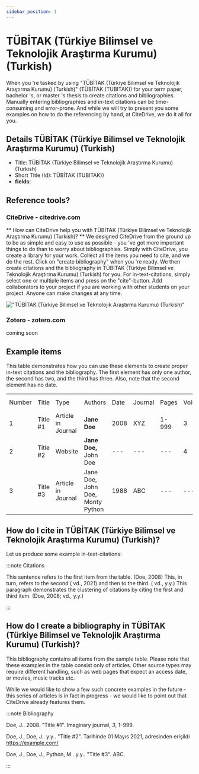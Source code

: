 ```yaml
---
sidebar_position: 1
---
```


# TÜBİTAK (Türkiye Bilimsel ve Teknolojik Araştırma Kurumu) (Turkish)

When you 're tasked by using "TÜBİTAK (Türkiye Bilimsel ve Teknolojik Araştırma Kurumu) (Turkish)" (TÜBİTAK (TUBITAK)) for your term paper, bachelor 's, or master 's thesis to create citations and bibliographies.
Manually entering bibliographies and in-text citations can be time-consuming and error-prone. And while we will try to present you some examples on how to do the referencing by hand, at CiteDrive, we do it all for you.

## Details  TÜBİTAK (Türkiye Bilimsel ve Teknolojik Araştırma Kurumu) (Turkish)
* Title: TÜBİTAK (Türkiye Bilimsel ve Teknolojik Araştırma Kurumu) (Turkish)
* Short Title (Id): TÜBİTAK (TUBITAK))
* **fields:**

## Reference tools?
### CiteDrive - citedrive.com
** How can CiteDrive help you with TÜBİTAK (Türkiye Bilimsel ve Teknolojik Araştırma Kurumu) (Turkish)? **
We designed CiteDrive from the ground up to be as simple and easy to use as possible - you 've got more important things to do than to worry about bibliographies. Simply with CiteDrive, you create a library for your work. Collect all the items you need to cite, and we do the rest. Click on "create bibliography" when you 're ready. We then create citations and the bibliography in TÜBİTAK (Türkiye Bilimsel ve Teknolojik Araştırma Kurumu) (Turkish) for you. For in-text-citations, simply select one or multiple items and press on the "cite"-button. Add collaborators to your project if you are working with other students on your project. Anyone can make changes at any time.


!["TÜBİTAK (Türkiye Bilimsel ve Teknolojik Araştırma Kurumu) (Turkish)"](images/tubitak-turkiye-bilimsel-ve-teknolojik-arastrma-kurumu-turkish.svg "Choose TÜBİTAK (Türkiye Bilimsel ve Teknolojik Araştırma Kurumu) (Turkish) in the CiteDrive App")

### Zotero - zotero.com

coming soon

## Example items

This table demonstrates how you can use these elements to create proper in-text citations and the bibliography. The first element has only one author, the second has two, and the third has three. Also, note that the second element has no date.


<table>
  <tr>
   <td>Number
   </td>
   <td>Title
   </td>
   <td>Type
   </td>
   <td>Authors
   </td>
   <td>Date
   </td>
   <td>Journal
   </td>
   <td>Pages
   </td>
   <td>Volume
   </td>
   <td>Issue
   </td>
   <td>Access Date
   </td>
  </tr>
  <tr>
   <td>1
   </td>
   <td>Title #1
   </td>
   <td>Article in Journal
   </td>
   <td><strong>Jane Doe</strong>
   </td>
   <td>2008
   </td>
   <td>XYZ
   </td>
   <td>1-999
   </td>
   <td>3
   </td>
   <td>2
   </td>
   <td>--
   </td>
  </tr>
  <tr>
   <td>
2
   </td>
   <td>Title #2
   </td>
   <td>Website
   </td>
   <td><strong>Jane Doe, </strong>John Doe
   </td>
   <td>---
   </td>
   <td>---
   </td>
   <td>---
   </td>
   <td>4
   </td>
   <td>---
   </td>
   <td>2020-05-01
   </td>
  </tr>
  <tr>
   <td>3
   </td>
   <td>Title #3
   </td>
   <td>Article in Journal
   </td>
   <td>Jane Doe, John Doe, Monty Python
   </td>
   <td>1988
   </td>
   <td>ABC
   </td>
   <td>---
   </td>
   <td>---
   </td>
   <td>16
   </td>
   <td>---
   </td>
  </tr>
</table>



## How do I cite in  TÜBİTAK (Türkiye Bilimsel ve Teknolojik Araştırma Kurumu) (Turkish)?

Let us produce some example in-text-citations:

:::note Citations


This sentence refers to the first item from the table. (Doe, 2008) This, in turn, refers to the second ( vd., 2021)
and then to the third.  ( vd., y.y.)
This paragraph demonstrates the clustering of citations by citing the first and third item. (Doe, 2008;  vd., y.y.)

:::

## How do I create a bibliography in TÜBİTAK (Türkiye Bilimsel ve Teknolojik Araştırma Kurumu) (Turkish)?

This bibliography contains all items from the sample table. Please note that these examples in the table consist only of articles. Other source types may require different handling, such as web pages that expect an access date, or movies, music tracks etc.

While we would like to show a few such concrete examples in the future - this series of articles is in fact in progress - we would like to point out that CiteDrive already features them.

:::note Bibliography

Doe, J.. 2008. "Title #1". Imaginary journal, <i>3</i>, 1–999.

Doe, J., Doe, J.. y.y.. "Title #2". Tarihinde  01 Mayıs 2021,  adresinden erişildi https://example.com/

Doe, J., Doe, J., Python, M.. y.y.. "Title #3". ABC.



:::


        